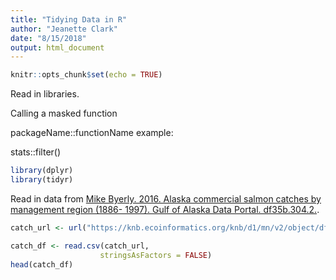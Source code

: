 ```yaml
---
title: "Tidying Data in R"
author: "Jeanette Clark"
date: "8/15/2018"
output: html_document
---
```


```r
knitr::opts_chunk$set(echo = TRUE)
```
Read in libraries.

Calling a masked function

packageName::functionName
example:

stats::filter()

```r
library(dplyr)
library(tidyr)
```

Read in data from [Mike Byerly. 2016. Alaska commercial salmon catches by management region (1886- 1997). Gulf of Alaska Data Portal. df35b.304.2.](https://knb.ecoinformatics.org/#view/df35b.304.2).

```r
catch_url <- url("https://knb.ecoinformatics.org/knb/d1/mn/v2/object/df35b.302.1", method = "libcurl")

catch_df <- read.csv(catch_url,
                    stringsAsFactors = FALSE)
head(catch_df)
```

